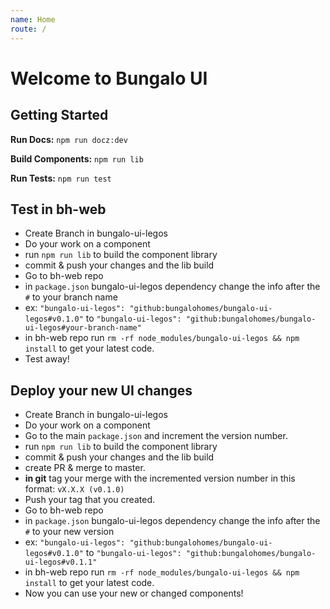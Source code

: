 ```yaml
---
name: Home
route: /
---
```


# Welcome to Bungalo UI

## Getting Started
**Run Docs:** `npm run docz:dev`

**Build Components:** `npm run lib`

**Run Tests:** `npm run test`

## Test in bh-web
- Create Branch in bungalo-ui-legos
- Do your work on a component
- run `npm run lib` to build the component library
- commit & push your changes and the lib build
- Go to bh-web repo
- in `package.json` bungalo-ui-legos dependency change the info after the `#` to your branch name
- ex: `"bungalo-ui-legos": "github:bungalohomes/bungalo-ui-legos#v0.1.0"` to `"bungalo-ui-legos": "github:bungalohomes/bungalo-ui-legos#your-branch-name"`
- in bh-web repo run `rm -rf node_modules/bungalo-ui-legos && npm install` to get your latest code.
- Test away!

## Deploy your new UI changes
- Create Branch in bungalo-ui-legos
- Do your work on a component
- Go to the main `package.json` and increment the version number. 
- run `npm run lib` to build the component library
- commit & push your changes and the lib build
- create PR & merge to master. 
- **in git** tag your merge with the incremented version number in this format: `vX.X.X (v0.1.0)`
- Push your tag that you created.
- Go to bh-web repo
- in `package.json` bungalo-ui-legos dependency change the info after the `#` to your new version
- ex: `"bungalo-ui-legos": "github:bungalohomes/bungalo-ui-legos#v0.1.0"` to `"bungalo-ui-legos": "github:bungalohomes/bungalo-ui-legos#v0.1.1"`
- in bh-web repo run `rm -rf node_modules/bungalo-ui-legos && npm install` to get your latest code.
- Now you can use your new or changed components!

